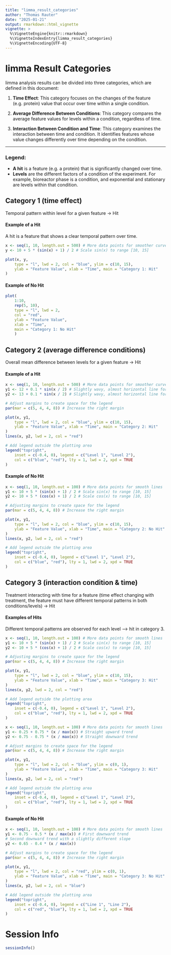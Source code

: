 ```yaml
---
title: "limma_result_categories"
author: "Thomas Rauter"
date: "2025-01-21"
output: rmarkdown::html_vignette
vignette: >
  %\VignetteEngine{knitr::rmarkdown}
  %\VignetteIndexEntry{limma_result_categories}
  %\VignetteEncoding{UTF-8}
---
```


# limma Result Categories

limma analysis results can be divided into three categories, which are defined
in this document:

1.  **Time Effect**: This category focuses on the changes of the feature
(e.g. protein) value that occur over time within a single condition.

2.  **Average Difference Between Conditions**: This category compares the
average feature values for levels within a condition, regardless of time.

3.  **Interaction Between Condition and Time**: This category examines the
interaction between time and condition. It identifies features whose value
changes differently over time depending on the condition.

------------------------------------------------------------------------

### Legend:

-   **A hit** is a feature (e.g. a protein) that is significantly changed
over time.
-   **Levels** are the different factors of a condition of the experiment.
For example, bioreactor phase is a condition, and exponential and stationary 
are levels within that condition.

## Category 1 (time effect)

Temporal pattern within level for a given feature → Hit

#### Example of a Hit

A hit is a feature that shows a clear temporal pattern over time.

```r
x <- seq(1, 10, length.out = 500) # More data points for smoother curve
y <- 10 + 5 * (sin(x) + 1) / 2 # Scale sin(x) to range [10, 15]

plot(x, y,
    type = "l", lwd = 2, col = "blue", ylim = c(10, 15),
    ylab = "Feature Value", xlab = "Time", main = "Category 1: Hit"
)
```

#### Example of No Hit

```r
plot(
    1:10,
    rep(5, 10),
    type = "l", lwd = 2,
    col = "red",
    ylab = "Feature Value",
    xlab = "Time", 
    main = "Category 1: No Hit"
    )
```

## Category 2 (average difference conditions)

Overall mean difference between levels for a given feature → Hit

#### Example of a Hit

```r
x <- seq(1, 10, length.out = 500) # More data points for smoother curves
y1 <- 12 + 0.1 * sin(x / 2) # Slightly wavy, almost horizontal line for Level 1
y2 <- 13 + 0.1 * sin(x / 2) # Slightly wavy, almost horizontal line for Level 2

# Adjust margins to create space for the legend
par(mar = c(5, 4, 4, 8)) # Increase the right margin

plot(x, y1,
    type = "l", lwd = 2, col = "blue", ylim = c(10, 15),
    ylab = "Feature Value", xlab = "Time", main = "Category 2: Hit"
)
lines(x, y2, lwd = 2, col = "red")

# Add legend outside the plotting area
legend("topright",
    inset = c(-0.4, 0), legend = c("Level 1", "Level 2"),
    col = c("blue", "red"), lty = 1, lwd = 2, xpd = TRUE
)
```

#### Example of No Hit

```r
x <- seq(1, 10, length.out = 100) # More data points for smooth lines
y1 <- 10 + 5 * (sin(x) + 1) / 2 # Scale sin(x) to range [10, 15]
y2 <- 10 + 5 * (cos(x) + 1) / 2 # Scale cos(x) to range [10, 15]

# Adjusting margins to create space for the legend
par(mar = c(5, 4, 4, 8)) # Increase the right margin

plot(x, y1,
    type = "l", lwd = 2, col = "blue", ylim = c(10, 15),
    ylab = "Feature Value", xlab = "Time", main = "Category 2: No Hit"
)
lines(x, y2, lwd = 2, col = "red")

# Add legend outside the plotting area
legend("topright",
    inset = c(-0.4, 0), legend = c("Level 1", "Level 2"),
    col = c("blue", "red"), lty = 1, lwd = 2, xpd = TRUE
)
```

## Category 3 (interaction condition & time)

Treatment interacting with time for a feature (time effect changing with
treatment, the feature must have different temporal patterns
in both conditions/levels) → Hit

#### Examples of Hits

Different temporal patterns are observed for each level --\> hit in category 3.

```r
x <- seq(1, 10, length.out = 100) # More data points for smooth lines
y1 <- 10 + 5 * (sin(x) + 1) / 2 # Scale sin(x) to range [10, 15]
y2 <- 10 + 5 * (cos(x) + 1) / 2 # Scale cos(x) to range [10, 15]

# Adjusting margins to create space for the legend
par(mar = c(5, 4, 4, 8)) # Increase the right margin

plot(x, y1,
    type = "l", lwd = 2, col = "blue", ylim = c(10, 15),
    ylab = "Feature Value", xlab = "Time", main = "Category 3: Hit"
)
lines(x, y2, lwd = 2, col = "red")

# Add legend outside the plotting area
legend("topright",
    inset = c(-0.4, 0), legend = c("Level 1", "Level 2"),
    col = c("blue", "red"), lty = 1, lwd = 2, xpd = TRUE
)
```

```r
x <- seq(1, 10, length.out = 100) # More data points for smooth lines
y1 <- 0.25 + 0.75 * (x / max(x)) # Straight upward trend
y2 <- 0.75 - 0.75 * (x / max(x)) # Straight downward trend

# Adjust margins to create space for the legend
par(mar = c(5, 4, 4, 8)) # Increase the right margin

plot(x, y1,
    type = "l", lwd = 2, col = "blue", ylim = c(0, 1),
    ylab = "Feature Value", xlab = "Time", main = "Category 3: Hit"
)
lines(x, y2, lwd = 2, col = "red")

# Add legend outside the plotting area
legend("topright",
    inset = c(-0.4, 0), legend = c("Level 1", "Level 2"),
    col = c("blue", "red"), lty = 1, lwd = 2, xpd = TRUE
)
```

#### Example of No Hit

```r
x <- seq(1, 10, length.out = 100) # More data points for smooth lines
y1 <- 0.75 - 0.5 * (x / max(x)) # First downward trend
# Second downward trend with a slightly different slope
y2 <- 0.65 - 0.4 * (x / max(x)) 

# Adjust margins to create space for the legend
par(mar = c(5, 4, 4, 8)) # Increase the right margin

plot(x, y1,
    type = "l", lwd = 2, col = "red", ylim = c(0, 1),
    ylab = "Feature Value", xlab = "Time", main = "Category 3: No Hit"
)
lines(x, y2, lwd = 2, col = "blue")

# Add legend outside the plotting area
legend("topright",
    inset = c(-0.4, 0), legend = c("Line 1", "Line 2"),
    col = c("red", "blue"), lty = 1, lwd = 2, xpd = TRUE
)
```

# Session Info

```r
sessionInfo()
```
